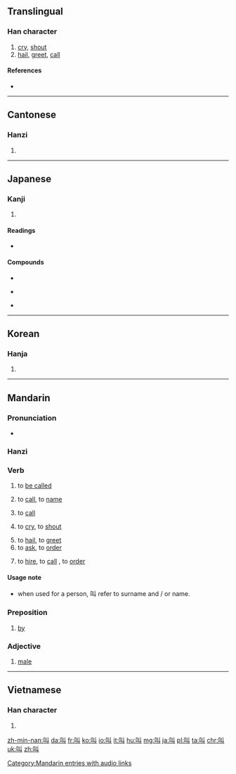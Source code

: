 ==Translingual==
{{stroke order|type=animate}}
===Han character===
{{Han char|rn=30|rad=口|as=02|sn=5|four=6400<sub>0</sub>|canj=口女中 (RVL)|ids=⿰[[口]][[丩]]}}

# [[cry]], [[shout]]
# [[hail]], [[greet]], [[call]]

====References====
* {{Han ref|kx=0172.060|dkj=03240|dj=0383.020|hdz=10573.020|uh=53EB|ud=21483|bh=A573|bd=42355}}

----

==Cantonese==

===Hanzi===
{{yue-hanzi|jyut=giu3|y=giu3}}

# {{defn|lang=yue|sort=口02}}

----

==Japanese==

===Kanji===
{{ja-kanji|grade=c|rs=口02}}

# {{defn|lang=ja|sort=口02}}

====Readings====
* {{ja-readings|goon=[[きょう]] (kyō)|kanon=[[きょう]] (kyō)|kun=[[さけぶ]] (sakebu)}}

====Compounds====
{{top3}}
* {{l|ja|sc=Jpan|哀叫|tr=あいきょう, aikyō}}
{{mid3}}
* {{l|ja|sc=Jpan|阿鼻叫喚|tr=あびきょうかん, abikyōkan}}
{{mid3}}
* {{l|ja|sc=Jpan|熱叫|tr=ねっきょう, nekkyō}}
{{bottom}}

----

==Korean==

===Hanja===
{{ko-hanja|hangeul=규|rv=gyu|mr=kyu}}

# {{defn|lang=ko|sort=口02}}

----

==Mandarin==

===Pronunciation===
* {{audio|zh-jiào.ogg|audio|lang=cmn}}

===Hanzi===
{{cmn-hanzi|pin=[[jiào]] ([[jiao4]]), [[shào]] ([[shao4]])|wg=chiao<sup>4</sup>, shao<sup>4</sup>}}

===Verb===
{{cmn-verb|ts|pin=jiào|pint=jiao4}}

# to [[be called]] 
#: {{zh-usex|你 '''叫''' 什么 名字？|What is your name?|link=y}}
#: {{zh-usex|這 '''叫''' 什么？|How do you '''call''' this? / What '''is it called'''?|link=y}}
# to [[call]], to [[name]]
#: {{zh-usex|我們 經常 '''叫''' 他 的 綽號|We often '''call''' him by his nickname.|link=y}}
#: {{zh-usex|我 可以 '''叫''' 他 ^@戴夫 吗？|May I '''call''' him Dave?|link=y}}
# to [[call]] {{qualifier|someone}}
#: {{zh-usex|叫 警察|to call the police|link=y}}
#: {{zh-usex|要是 需要 什么，我 就 '''叫''' 你。|I' ll '''call''' you if anything is needed.|link=y}}
# to [[cry]], to [[shout]]
#: {{zh-usex|狗叫|bark}}
#: {{zh-usex|她 高兴 地 '''叫''' 起来，投入 了 她 母亲 的 怀抱。|With a '''cry''' of joy, she fell into her mother's arms.}}
# to [[hail]], to [[greet]]
# to [[ask]], to [[order]]
#: {{zh-usex|'''叫''' 他 待 在 家里。|'''Ask''' her to stay home.|link=y}}
#: {{zh-usex|医生 '''叫''' 他 休息 几 天。|The doctor '''told''' him to lay off a couple of days.|link=y}}
# to [[hire]], to [[call]] {{qualifier|a taxi}}, to [[order]] {{qualifier|in a restaurant, in a shop}}
#: {{zh-usex|我 给 你 '''叫''' 什么 菜？ 肉 排 还是 鱼？|What shall I '''order''' for you? Steak or fish?|link=y}}

====Usage note====
* {{sense|to call, to be called}} when used for a person, 叫 refer to surname and / or name.

===Preposition===
{{cmn-prep|ts|pin=jiào|pint=jiao4}}

# {{n-g|(used in a passive sentence to introduce the agent)}} [[by]]
#: {{zh-usex|庄稼 '''叫''' 大水 冲跑 了。|The crops were washed away '''by''' the flood.|link=y}}

===Adjective===
{{cmn-adj|ts|pin=jiào|pint=jiao4}}

# {{context|dialect}} {{qualifier|animal}} [[male]]

[[Category:Mandarin entries with audio links]]

----

==Vietnamese==

===Han character===
{{vi-hantu|[[khiếu]], [[kêu]], [[kíu]]|rs=口02}}

# {{defn|lang=vi|sort=口02}}

[[zh-min-nan:叫]]
[[da:叫]]
[[fr:叫]]
[[ko:叫]]
[[io:叫]]
[[it:叫]]
[[hu:叫]]
[[mg:叫]]
[[ja:叫]]
[[pl:叫]]
[[ta:叫]]
[[chr:叫]]
[[uk:叫]]
[[zh:叫]]